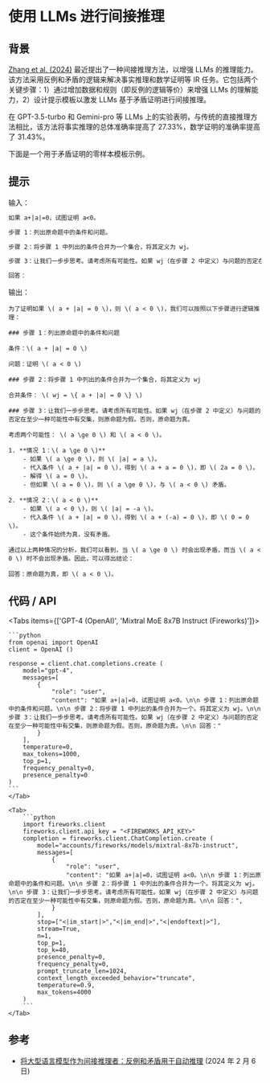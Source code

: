 # 使用 LLMs 进行间接推理


## 背景
[Zhang et al. (2024)](https://arxiv.org/abs/2402.03667) 最近提出了一种间接推理方法，以增强 LLMs 的推理能力。该方法采用反例和矛盾的逻辑来解决事实推理和数学证明等 IR 任务。它包括两个关键步骤：1）通过增加数据和规则（即反例的逻辑等价）来增强 LLMs 的理解能力，2）设计提示模板以激发 LLMs 基于矛盾证明进行间接推理。

在 GPT-3.5-turbo 和 Gemini-pro 等 LLMs 上的实验表明，与传统的直接推理方法相比，该方法将事实推理的总体准确率提高了 27.33%，数学证明的准确率提高了 31.43%。

下面是一个用于矛盾证明的零样本模板示例。

## 提示

输入：

```markdown
如果 a+|a|=0，试图证明 a<0。

步骤 1：列出原命题中的条件和问题。

步骤 2：将步骤 1 中列出的条件合并为一个集合，将其定义为 wj。

步骤 3：让我们一步步思考。请考虑所有可能性。如果 wj（在步骤 2 中定义）与问题的否定在至少一种可能性中有交集，则原命题为假。否则，原命题为真。

回答：
```

输出：
```
为了证明如果 \( a + |a| = 0 \)，则 \( a < 0 \)，我们可以按照以下步骤进行逻辑推理：

### 步骤 1：列出原命题中的条件和问题

条件：\( a + |a| = 0 \)

问题：证明 \( a < 0 \)

### 步骤 2：将步骤 1 中列出的条件合并为一个集合，将其定义为 wj

合并条件： \( wj = \{ a + |a| = 0 \} \)

### 步骤 3：让我们一步步思考。请考虑所有可能性。如果 wj（在步骤 2 中定义）与问题的否定在至少一种可能性中有交集，则原命题为假。否则，原命题为真。

考虑两个可能性： \( a \ge 0 \) 和 \( a < 0 \)。

1. **情况 1：\( a \ge 0 \)**
    - 如果 \( a \ge 0 \)，则 \( |a| = a \)。
    - 代入条件 \( a + |a| = 0 \)，得到 \( a + a = 0 \)，即 \( 2a = 0 \)。
    - 解得 \( a = 0 \)。
    - 但如果 \( a = 0 \)，则 \( a \ge 0 \)，与 \( a < 0 \) 矛盾。

2. **情况 2：\( a < 0 \)**
    - 如果 \( a < 0 \)，则 \( |a| = -a \)。
    - 代入条件 \( a + |a| = 0 \)，得到 \( a + (-a) = 0 \)，即 \( 0 = 0 \)。
    - 这个条件始终为真，没有矛盾。

通过以上两种情况的分析，我们可以看到，当 \( a \ge 0 \) 时会出现矛盾，而当 \( a < 0 \) 时不会出现矛盾。因此，可以得出结论：

回答：原命题为真，即 \( a < 0 \)。
```

## 代码 / API

<Tabs items={['GPT-4 (OpenAI)', 'Mixtral MoE 8x7B Instruct (Fireworks)']}>
    <Tab>
  
    ```python
    from openai import OpenAI
    client = OpenAI ()

    response = client.chat.completions.create (
        model="gpt-4",
        messages=[
            {
                "role": "user",
                "content": "如果 a+|a|=0，试图证明 a<0。\n\n 步骤 1：列出原命题中的条件和问题。\n\n 步骤 2：将步骤 1 中列出的条件合并为一个。将其定义为 wj。\n\n 步骤 3：让我们一步步思考。请考虑所有可能性。如果 wj（在步骤 2 中定义）与问题的否定在至少一种可能性中有交集，则原命题为假。否则，原命题为真。\n\n 回答："
            }
        ],
        temperature=0,
        max_tokens=1000,
        top_p=1,
        frequency_penalty=0,
        presence_penalty=0
    )
    ```
    </Tab>

    <Tab>
        ```python
        import fireworks.client
        fireworks.client.api_key = "<FIREWORKS_API_KEY>"
        completion = fireworks.client.ChatCompletion.create (
            model="accounts/fireworks/models/mixtral-8x7b-instruct",
            messages=[
                {
                    "role": "user",
                    "content": "如果 a+|a|=0，试图证明 a<0。\n\n 步骤 1：列出原命题中的条件和问题。\n\n 步骤 2：将步骤 1 中列出的条件合并为一个。将其定义为 wj。\n\n 步骤 3：让我们一步步思考。请考虑所有可能性。如果 wj（在步骤 2 中定义）与问题的否定在至少一种可能性中有交集，则原命题为假。否则，原命题为真。\n\n 回答：",
                }
            ],
            stop=["<|im_start|>","<|im_end|>","<|endoftext|>"],
            stream=True,
            n=1,
            top_p=1,
            top_k=40,
            presence_penalty=0,
            frequency_penalty=0,
            prompt_truncate_len=1024,
            context_length_exceeded_behavior="truncate",
            temperature=0.9,
            max_tokens=4000
        )
        ```
    </Tab>
</Tabs>

## 参考
- [将大型语言模型作为间接推理者：反例和矛盾用于自动推理](https://arxiv.org/abs/2402.03667) (2024 年 2 月 6 日)